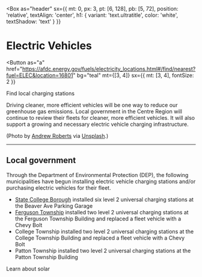 
<Box
  as="header"
  sx={{
    mt: 0,
    px: 3,
    pt: [6, 128],
    pb: [5, 72],
    position: 'relative',
    textAlign: 'center',
    h1: {
      variant: 'text.ultratitle',
      color: 'white',
      textShadow: 'text'
    }
  }}
>
<BGImg
  width={1950}
  height={1300}
  alt="Electric car plugged in on the side of a sunny downtown street"
  src="/content/electric_vehicles.jpg"
  gradient="rgba(0,0,0,0.125), rgba(0,0,0,0.25)"
/>

# Electric Vehicles

<Button
  as="a"
  href="https://afdc.energy.gov/fuels/electricity_locations.html#/find/nearest?fuel=ELEC&location=16801"
  bg="teal"
  mt={[3, 4]}
  sx={{ mt: [3, 4], fontSize: 2 }}
>
  <GeoFill />
  Find local charging stations
</Button>
</Box>

<Story title="Electric Vehicles" color="teal">

Driving cleaner, more efficient vehicles will be one way to reduce our greenhouse gas emissions. Local government in the Centre Region will continue to review their fleets for cleaner, more efficient vehicles. It will also support a growing and necessary electric vehicle charging infrastructure.

(Photo by [Andrew Roberts](https://unsplash.com/@studiodenley?utm_source=unsplash&utm_medium=referral&utm_content=creditCopyText) via [Unsplash](https://unsplash.com/s/photos/electric-car?utm_source=unsplash&utm_medium=referral&utm_content=creditCopyText).)

---

## Local government <Diagram3 />

Through the Department of Environmental Protection (DEP), the following municipalities have begun installing electric vehicle charging stations and/or purchasing electric vehicles for their fleet.

- [State College Borough](https://www.statecollege.com/news/local-news/electric-vehicle-charging-stations-added-to-beaver-avenue-garage,1480787/) installed six level 2 universal charging stations at the Beaver Ave Parking Garage
- [Ferguson Township](https://www.twp.ferguson.pa.us/home/news/new-electric-vehicle-charging-station-installed-0) installed two level 2 universal charging stations at the Ferguson Township Building and replaced a fleet vehicle with a Chevy Bolt
- College Township installed two level 2 universal charging stations at the College Township Building and replaced a fleet vehicle with a Chevy Bolt
- Patton Township installed two level 2 universal charging stations at the Patton Township Building

<NavCard color="yellow" to="/solar" icon={Sun}>
  Learn about solar
</NavCard>
</Story>

